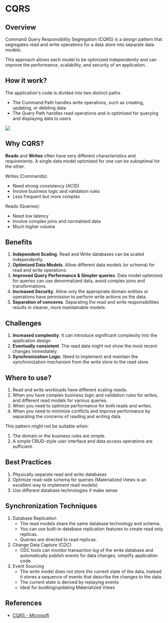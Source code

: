 # CQRS

## Overview

Command Query Responsibility Segregation (CQRS) is a design pattern that segregates read and write operations for a data store into separate data models.

This approach allows each model to be optimized independently and can improve the performance, scalability, and security of an application.


## How it work?

The application's code is divided into two distinct paths
- The Command Path handles write operations, such as creating, updating, or deleting data
- The Query Path handles read operations and is optimized for querying and displaying data to users

![](https://miro.medium.com/v2/resize:fit:1400/format:webp/1*TaPzEj91HM06UgZoajqGwA.png)


## Why CQRS?

**Reads** and **Writes** often have very different characteristics and requirements. A single data model optimized for one can be suboptimal for the other.

Writes (Commands):
- Need strong consistency (ACID)
- Involve business logic and validation rules
- Less frequent but more complex

Reads (Queries):
- Need low latency
- Involve complex joins and normalized data
- Much higher volume


## Benefits

1. **Independent Scaling**. Read and Write databases can be scaled independently.
2. **Optimized Data Models**. Allow different data models (or schema) for read and write operations.
3. **Improved Query Performance & Simpler queries**. Data model optimized for queries can use denormalized data, avoid complex joins and transformations.
4. **Increased Security**. Allow only the appropriate domain entities or operations have permission to perform write actions on the data.
5. **Separation of concerns**. Separating the read and write responsibilities results in cleaner, more maintainable models.


## Challenges

1. **Increased complexity**. It can introduce significant complexity into the application design
2. **Eventually consistent**. The read data might not show the most recent changes immediately.
3. **Synchronization Logic**. Need to implement and maintain the synchronization mechanism from the write store to the read store.


## Where to use?

1. Read and write workloads have different scaling needs.
2. When you have complex business logic and validation rules for writes, and different read models for various queries.
3. When you need to optimize performance for both reads and writes.
4. When you need to minimize conflicts and improve performance by separating the concerns of reading and writing data.

This pattern might not be suitable when:

1. The domain or the business rules are simple.
2. A simple CRUD-style user interface and data access operations are sufficient.


## Best Practices

1. Physically separate read and write databases
2. Optimize read-side schema for queries (Materialized Views is an excellent way to implement read models)
3. Use different database technologies if make sense


## Synchronization Techniques

1. Database Replication
   - The read models share the same database technology and schema.
   - You can use built-in database replication features to create read only replicas.
   - Queries are directed to read replicas.
2. Change Data Capture (CDC)
   - CDC tools can monitor transaction log of the write database and automatically publish events for data changes, simplify application code.
3. Event Sourcing
   - The write model does not store the current state of the data, instead it stores a sequence of events that describe the changes to the data.
   - The current state is derived by replaying events
   - Ideal for buidling/updating Materialized Views


## References

- [CQRS - Microsoft](https://learn.microsoft.com/en-us/azure/architecture/patterns/cqrs)

